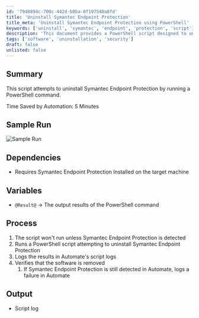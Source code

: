 ```yaml
---
id: '7940894c-700c-442d-b0ba-0f197548a8fd'
title: 'Uninstall Symantec Endpoint Protection'
title_meta: 'Uninstall Symantec Endpoint Protection using PowerShell'
keywords: ['uninstall', 'symantec', 'endpoint', 'protection', 'script']
description: 'This document provides a PowerShell script designed to uninstall Symantec Endpoint Protection from a target machine, detailing the process, dependencies, and expected output.'
tags: ['software', 'uninstallation', 'security']
draft: false
unlisted: false
---
```

## Summary

This script attempts to uninstall Symantec Endpoint Protection by running a PowerShell command.

Time Saved by Automation: 5 Minutes

## Sample Run

![Sample Run](../../../static/img/Symantec-Endpoint-Protection-Uninstaller/image_1.png)

## Dependencies

- Requires Symantec Endpoint Protection Installed on the target machine

## Variables

- `@Result@` -> The output results of the PowerShell command

## Process

1. The script won't run unless Symantec Endpoint Protection is detected
2. Runs a PowerShell script attempting to uninstall Symantec Endpoint Protection
3. Logs the results in Automate's script logs
4. Verifies that the software is removed
   1. If Symantec Endpoint Protection is still detected in Automate, logs a failure in Automate

## Output

- Script log












